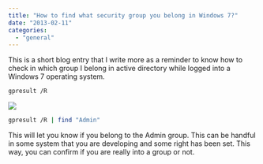 ```yaml
---
title: "How to find what security group you belong in Windows 7?"
date: "2013-02-11"
categories: 
  - "general"
---
```


This is a short blog entry that I write more as a reminder to know how to check in which group I belong in active directory while logged into a Windows 7 operating system.

```sh 
gpresult /R 
``` 

![](/images/blog/infoGroup.png)

```sh 
gpresult /R | find "Admin" 
``` 

This will let you know if you belong to the Admin group. This can be handful in some system that you are developing and some right has been set. This way, you can confirm if you are really into a group or not.
